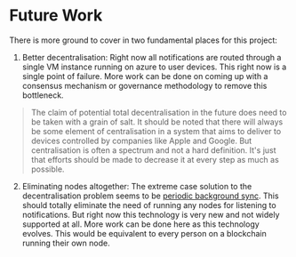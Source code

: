 # Future Work

There is more ground to cover in two fundamental places for this project:

1. Better decentralisation: Right now all notifications are routed through a single VM instance running on azure to user devices. This right now is a single point of failure. More work can be done on coming up with a consensus mechanism or governance methodology to remove this bottleneck.

> The claim of potential total decentralisation in the future does need to be taken with a grain of salt. It should be noted that there will always be some element of centralisation in a system that aims to deliver to devices controlled by companies like Apple and Google. But centralisation is often a spectrum and not a hard definition. It's just that efforts should be made to decrease it at every step as much as possible.

2. Eliminating nodes altogether: The extreme case solution to the decentralisation problem seems to be [periodic background sync](https://web.dev/periodic-background-sync/). This should totally eliminate the need of running any nodes for listening to notifications. But right now this technology is very new and not widely supported at all. More work can be done here as this technology evolves. This would be equivalent to every person on a blockchain running their own node.
